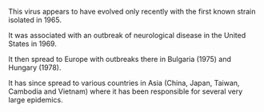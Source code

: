 This virus appears to have evolved only recently with the first known strain isolated in 1965. 

It was associated with an outbreak of neurological disease in the United States in 1969. 

It then spread to Europe with outbreaks there in Bulgaria (1975) and Hungary (1978). 

It has since spread to various countries in Asia (China, Japan, Taiwan, Cambodia and Vietnam) where it has been responsible for several very large epidemics.
